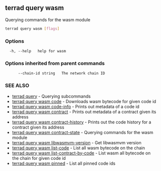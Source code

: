 ## terrad query wasm

Querying commands for the wasm module

```sh Terrad
terrad query wasm [flags]
```

### Options

```
  -h, --help   help for wasm
```

### Options inherited from parent commands

```
      --chain-id string   The network chain ID
```

### SEE ALSO

* [terrad query](terrad_query.md)	 - Querying subcommands
* [terrad query wasm code](terrad_query_wasm_code.md)	 - Downloads wasm bytecode for given code id
* [terrad query wasm code-info](terrad_query_wasm_code-info.md)	 - Prints out metadata of a code id
* [terrad query wasm contract](terrad_query_wasm_contract.md)	 - Prints out metadata of a contract given its address
* [terrad query wasm contract-history](terrad_query_wasm_contract-history.md)	 - Prints out the code history for a contract given its address
* [terrad query wasm contract-state](terrad_query_wasm_contract-state.md)	 - Querying commands for the wasm module
* [terrad query wasm libwasmvm-version](terrad_query_wasm_libwasmvm-version.md)	 - Get libwasmvm version
* [terrad query wasm list-code](terrad_query_wasm_list-code.md)	 - List all wasm bytecode on the chain
* [terrad query wasm list-contract-by-code](terrad_query_wasm_list-contract-by-code.md)	 - List wasm all bytecode on the chain for given code id
* [terrad query wasm pinned](terrad_query_wasm_pinned.md)	 - List all pinned code ids


